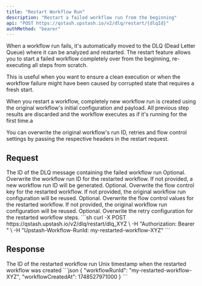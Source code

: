 ```yaml
---
title: "Restart Workflow Run"
description: "Restart a failed workflow run from the beginning"
api: "POST https://qstash.upstash.io/v2/dlq/restart/{dlqId}"
authMethod: "bearer"
---
```


When a workflow run fails, it's automatically moved to the DLQ (Dead Letter Queue) where it can be analyzed and restarted. 
The restart feature allows you to start a failed workflow completely over from the beginning, re-executing all steps from scratch.

This is useful when you want to ensure a clean execution or when the workflow failure might have been caused by corrupted state that requires a fresh start.

When you restart a workflow,  completely new workflow run is created using the original workflow's initial configuration and payload.
All previous step results are discarded and the workflow executes as if it's running for the first time.a

You can overwrite the original workflow's run ID, retries and flow control settings by passing the respective headers in the restart request.

## Request

<ParamField path="dlqId" type="string" required>
  The ID of the DLQ message containing the failed workflow run
</ParamField>
<ParamField header="Upstash-Workflow-RunId" type="string">
  Optional. Overwrite the workflow run ID for the restarted workflow. If not provided, a new workflow run ID will be generated.
</ParamField>
<ParamField header="Upstash-Flow-Control-Key" type="string">
  Optional. Overwrite the flow control key for the restarted workflow. If not provided, the original workflow run configuration will be reused.
</ParamField>
<ParamField header="Upstash-Flow-Control-Value" type="string">
  Optional. Overwrite the flow control values for the restarted workflow. If not provided, the original workflow run configuration will be reused.
</ParamField>
<ParamField header="Upstash-Retries" type="integer">
  Optional. Overwrite the retry configuration for the restarted workflow steps.
</ParamField>

<RequestExample>
```sh
curl -X POST https://qstash.upstash.io/v2/dlq/restart/dlq_XYZ \
-H "Authorization: Bearer <token>" \
-H "Upstash-Workflow-RunId: my-restarted-workflow-XYZ" 
```
</RequestExample>

## Response

<ResponseField name="workflowRunId" type="string">
  The ID of the restarted workflow run
</ResponseField>

<ResponseField name="workflowCreatedAt" type="integer">
  Unix timestamp when the restarted workflow was created
</ResponseField>

<ResponseExample>
```json
{
  "workflowRunId": "my-restarted-workflow-XYZ",
  "workflowCreatedAt": 1748527971000
}
```
</ResponseExample>